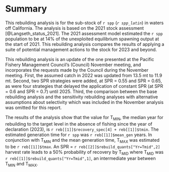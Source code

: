 # Summary{-}

This rebuilding analysis is for the sub-stock of `r spp` (_`r spp_latin`_) in waters off California. The analysis is based on the 2021 stock assessment [@Langseth_status_2021]. The 2021 assessment model estimated the `r spp` population to be at 14% of the unexploited equilibrium spawning output at the start of 2021. This rebuilding analysis compares the results of applying a suite of potential management actions to the stock for 2023 and beyond. 

This rebuilding analysis is an update of the one presented at the Pacific Fishery Management Council's (Council) November meeting, and incorporates the requests made by the Council during the November meeting. First, the assumed catch in 2022 was updated from 13.5 mt to 11.9 mt. Second, two SPR strategies were added, at SPR = 0.55 and SPR = 0.65, as were four strategies that delayed the application of constant SPR (at SPR = 0.6 and SPR = 0.7) until 2025. Third, the comparison between the base rebuilding analysis and the sensitivity rebuilding analyses with alternative assumptions about selectivity which was included in the November analysis was omitted for this report.   

The results of the analysis show that the value for $\text{T}_\text{MIN}$, the median year for rebuilding to the target level in the absence of fishing since the year of declaration (2023), is `r reb[[1]]$recovery_spec[4] + reb[[1]]$tmin `. The estimated generation time for `r spp` was `r reb[[1]]$mean_gen` years. In conjunction with $\text{T}_\text{MIN}$ and the mean generation time, $\text{T}_\text{MAX}$ was estimated to be `r reb[[1]]$tmax `. An SPR = `r reb[[2]]$rebuild_quants["Yr=Tmid",2]` harvest rate leads to a 50% probability of recovery by $\text{T}_\text{MID}$ where $\text{T}_\text{MID}$ was `r reb[[1]]$rebuild_quants["Yr=Tmid",1]`, an intermediate year between $\text{T}_\text{MIN}$ and $\text{T}_\text{MAX}$.
